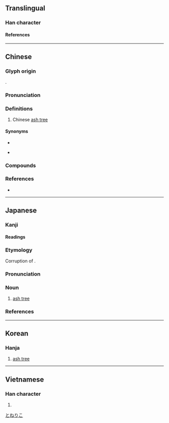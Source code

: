 {{character info}}
==Translingual==

===Han character===
{{Han char|rn=75|rad=木|as=07|sn=11|four=42927|canj=DUON|ids=⿰木岑}}

====References====
{{Han ref|kx=0530.060|dkj=14867|dj=0918.050|hdz=21215.030|uh=68A3}}

----

==Chinese==
{{zh-forms}}

===Glyph origin===
{{Han etym}}
{{Han compound|木|岑|ls=psc|c1=s|t1=tree|c2=p}}.

===Pronunciation===
{{zh-pron
|m=cén
|c=sam4
|mc=y
|oc=y
|ma=
|cat=n
}}

===Definitions===
{{zh-hanzi}}

# Chinese [[ash tree]] {{gloss|{{taxlink|Fraxinus chinensis|species|noshow=1}}}}

====Synonyms====
* {{zh-l|白蠟}}
* {{zh-l|水青木}} {{q|Korean Classical Chinese}}

===Compounds===
{{zh-der|梣樹}}

===References===
* {{R:yue:Hanzi}}

----

==Japanese==

===Kanji===
{{ja-kanji|rs=木07}}

====Readings====
{{ja-readings
|goon=じん<じむ
|kanon=しん<しむ
|kun=とねりこ-
}}

===Etymology===
{{wp|lang=ja}}
{{ja-kanjitab|とねりこ|yomi=k}}
Corruption of {{ja-r|戸に塗る木|と-に-ぬる-き}}.

===Pronunciation===
{{ja-pron|yomi=k|とねりこ|acc=0|acc_ref=DJR,NHK|acc2=3|acc2_ref=DJR,NHK}}

===Noun===
{{ja-noun|とねりこ|トネリコ}}

# [[ash tree]]

===References===
<references/>

[[Category:ja:Trees|とねりこ]]

----

==Korean==

===Hanja===
{{ko-hanja|물푸레나무|침}}

# [[ash tree]]

----

==Vietnamese==

===Han character===
{{vi-readings|rs=木07|reading=sầm}}

# {{rfdef|vi|sort=木07}}